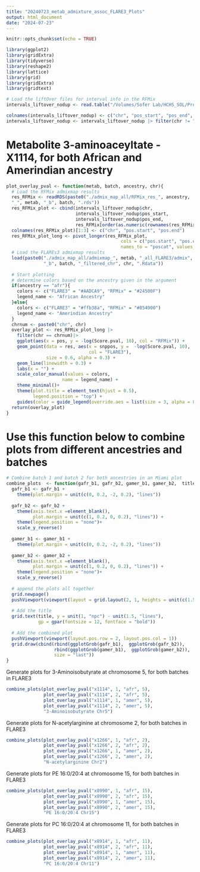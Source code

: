 ```yaml
---
title: "20240723_metab_admixture_assoc_FLARE3_Plots"
output: html_document
date: "2024-07-23"
---
```


```r
knitr::opts_chunk$set(echo = TRUE)
```

```r
library(ggplot2)
library(gridExtra)
library(tidyverse)
library(reshape2)
library(lattice)
library(grid)
library(gridExtra)
library(gridtext)
```

```r
# Load the liftOver files for interval info in the RFMix
intervals_liftover_nodup <- read.table("/Volumes/Sofer Lab/HCHS_SOL/Projects/2023_local_ancestry_comparison_sol/Data/intervals_37-38.bed")

colnames(intervals_liftover_nodup) <- c("chr", "pos_start", "pos_end", "snpid") 
intervals_liftover_nodup <- intervals_liftover_nodup |> filter(chr != "chrX") # 14753 mapped blocks

```


# Metabolite 3-aminoaceyltate - X1114, for both African and Amerindian ancestry
```r
plot_overlay_pval <- function(metab, batch, ancestry, chr){
  # Load the RFMix admixmap results 
  res_RFMix <- readRDS(paste0("./admix_map_all/RFMix_res_", ancestry,
  "_", metab, "_b", batch, ".rds"))
  res_RFMix_plot <- cbind(intervals_liftover_nodup$chr, 
                          intervals_liftover_nodup$pos_start,
                          intervals_liftover_nodup$pos_end,
                          res_RFMix[order(as.numeric(rownames(res_RFMix))),])
  colnames(res_RFMix_plot)[1:3] <- c("chr", "pos.start", "pos.end")
  res_RFMix_plot_long <- pivot_longer(res_RFMix_plot, 
                                           cols = c("pos.start", "pos.end"), 
                                           names_to = "poscat", values_to = "pos")
  # Load the FLAREs3 admixmap results
  load(paste0("./admix_map_all/admixmap_", metab, "_all_FLARE3/admix", ancestry,
              "_b", batch, "_filtered_chr", chr, ".Rdata"))
  
  # Start plotting
  # determine colors based on the ancestry given in the argument
  if(ancestry == "afr"){
    colors <- c("FLARE3" = "#AADCA9", "RFMix" = "#24500F")
    legend_name <- "African Ancestry"
  }else{
    colors <- c("FLARE3" = "#ffb38a", "RFMix" = "#854900")
    legend_name <- "Amerindian Ancestry"
  }
  chrnum <- paste0("chr", chr)
  overlay_plot <- res_RFMix_plot_long |>
    filter(chr == chrnum)|> 
    ggplot(aes(x = pos, y = -log(Score.pval, 10), col = "RFMix")) +
    geom_point(data = res, aes(x = snppos, y =  -log(Score.pval, 10), 
                               col = "FLARE3"), 
               size = 0.6, alpha = 0.3) +
    geom_line(linewidth = 0.3) +
    labs(x = "") +
    scale_color_manual(values = colors,
                     name = legend_name) +
    theme_minimal()+
    theme(plot.title = element_text(hjust = 0.5),
          legend.position = "top") +
    guides(color = guide_legend(override.aes = list(size = 3, alpha = 0.8))) 
  return(overlay_plot)
}
```

# Use this function below to combine plots from different ancestries and batches
```r
# Combine batch 1 and batch 2 for both ancestries in an Miami plot
combine_plots  <- function(gafr_b1, gafr_b2, gamer_b1, gamer_b2,  title){
  gafr_b1 <- gafr_b1 + 
    theme(plot.margin = unit(c(0, 0.2, -2, 0.2), "lines"))
  
  gafr_b2 <- gafr_b2 + 
    theme(axis.text.x =element_blank(),
          plot.margin = unit(c(1, 0.2, 0, 0.2), "lines")) +
    theme(legend.position = "none")+
    scale_y_reverse()
  
  gamer_b1 <- gamer_b1 + 
    theme(plot.margin = unit(c(0, 0.2, -2, 0.2), "lines"))
  
  gamer_b2 <- gamer_b2 + 
    theme(axis.text.x =element_blank(),
          plot.margin = unit(c(1, 0.2, 0, 0.2), "lines")) +
    theme(legend.position = "none")+
    scale_y_reverse()
  
  # append the plots all together 
  grid.newpage()
  pushViewport(viewport(layout = grid.layout(2, 1, heights = unit(c(1.5, 8.5), "null"))))
  
  # Add the title
  grid.text(title, y = unit(1, "npc") - unit(1.5, "lines"), 
            gp = gpar(fontsize = 12, fontface = "bold"))
  
  # Add the combined plot
  pushViewport(viewport(layout.pos.row = 2, layout.pos.col = 1))
  grid.draw(cbind(rbind(ggplotGrob(gafr_b1),  ggplotGrob(gafr_b2)), 
                  rbind(ggplotGrob(gamer_b1),  ggplotGrob(gamer_b2)), 
                  size = "last"))
}
```

Generate plots for 3-Aminoisobutyrate at chromosome 5, for both batches in FLARE3
```r
combine_plots(plot_overlay_pval("x1114", 1, "afr", 5), 
              plot_overlay_pval("x1114", 2, "afr", 5),
              plot_overlay_pval("x1114", 1, "amer", 5),
              plot_overlay_pval("x1114", 2, "amer", 5),
              "3-Aminoisobutyrate Chr5")
```

Generate plots for N-acetylarginine at chromosome 2, for both batches in FLARE3
```r
combine_plots(plot_overlay_pval("x1266", 1, "afr", 2), 
              plot_overlay_pval("x1266", 2, "afr", 2),
              plot_overlay_pval("x1266", 1, "amer", 2),
              plot_overlay_pval("x1266", 2, "amer", 2),
              "N-acetylarginine Chr2")
```

Generate plots for PE 16:0/20:4 at chromosome 15, for both batches in FLARE3
```r
combine_plots(plot_overlay_pval("x8990", 1, "afr", 15), 
              plot_overlay_pval("x8990", 2, "afr", 15),
              plot_overlay_pval("x8990", 1, "amer", 15),
              plot_overlay_pval("x8990", 2, "amer", 15),
              "PE 16:0/20:4 Chr15")
```

Generate plots for PC 16:0/20:4 at chromosome 11, for both batches in FLARE3
```r
combine_plots(plot_overlay_pval("x8914", 1, "afr", 11), 
              plot_overlay_pval("x8914", 2, "afr", 11),
              plot_overlay_pval("x8914", 1, "amer", 11),
              plot_overlay_pval("x8914", 2, "amer", 11),
              "PC 16:0/20:4 Chr11")
```

